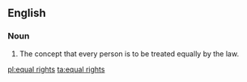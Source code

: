 ==English==
{{wikipedia}}
===Noun===
{{en-plural noun|head=[[equal]] [[rights]]}}

# The concept that every person is to be treated equally by the law.

[[pl:equal rights]]
[[ta:equal rights]]